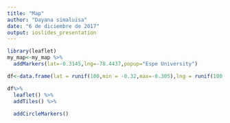 ```yaml
---
title: "Map"
author: "Dayana simaluisa"
date: "6 de diciembre de 2017"
output: ioslides_presentation
---
```

```r

library(leaflet)
my_map<-my_map %>%
  addMarkers(lat=-0.3145,lng=-78.4437,popup="Espe University")

```


```r

df<-data.frame(lat = runif(100,min = -0.32,max=-0.305),lng = runif(100,min = -78.45,max = -78.43))

df%>%
  leaflet() %>%
  addTiles() %>%
  
  addCircleMarkers()

```





